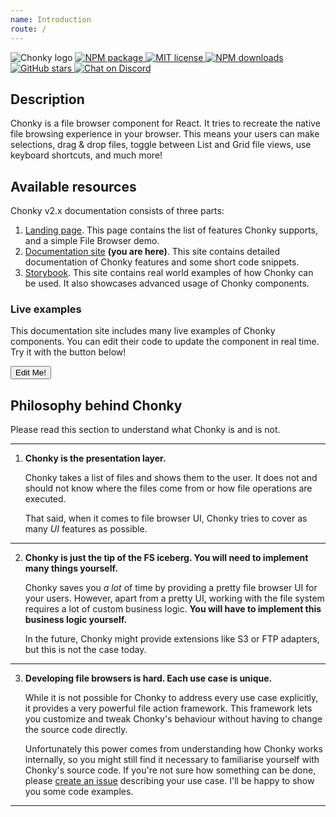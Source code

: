 ```yaml
---
name: Introduction
route: /
---
```



<div style={{ textAlign: 'center' }}>
    <img
        src="https://chonky.io/chonky-logo-v2.png"
        alt="Chonky logo"
        style={{ maxWidth: 500, width: '100%', margin: 'auto', display: 'block' }}
    />
    <a href="https://www.npmjs.com/package/chonky" style={{ marginLeft: 5 }}>
        <img
            alt="NPM package"
            src="https://img.shields.io/npm/v/chonky.svg?style=flat&colorB=ffac5c"
        />
    </a>
    <a href="https://tldrlegal.com/license/mit-license" style={{ marginLeft: 5 }}>
        <img
            alt="MIT license"
            src="https://img.shields.io/npm/l/chonky?style=flat&colorB=dcd67a"
        />
    </a>
    <a href="https://www.npmjs.com/package/chonky" style={{ marginLeft: 5 }}>
        <img
            alt="NPM downloads"
            src="https://img.shields.io/npm/dt/chonky?style=flat&colorB=aef498"
        />
    </a>
    <a href="https://github.com/TimboKZ/Chonky" style={{ marginLeft: 5 }}>
        <img
            alt="GitHub stars"
            src="https://img.shields.io/github/stars/TimboKZ/Chonky?style=flat&colorB=50f4cc"
        />
    </a>
    <a href="https://discord.gg/4HJaFn9" style={{ marginLeft: 5 }}>
        <img
            alt="Chat on Discord"
            src="https://img.shields.io/discord/696033621986770957?label=discord&style=flat&colorB=08acee"
        />
    </a>
</div>

## Description

Chonky is a file browser component for React. It tries to recreate the native file
browsing experience in your browser. This means your users can make selections, drag &
drop files, toggle between List and Grid file views, use keyboard shortcuts, and much
more!

## Available resources

Chonky v2.x documentation consists of three parts:

1.  [Landing page](https://chonky.io/). This page contains the list of features Chonky
    supports, and a simple File Browser demo.
2.  [Documentation site](https://chonky.io/docs/2.x/) **(you are here)**. This site
    contains detailed documentation of Chonky features and some short code snippets.
3.  [Storybook](https://chonky.io/storybook/2.x/). This site contains real world
    examples of how Chonky can be used. It also showcases advanced usage of Chonky
    components.

### Live examples

This documentation site includes many live examples of Chonky components. You can edit
their code to update the component in real time. Try it with the button below!

<Playground>
    <button>Edit Me!</button>
</Playground>

## Philosophy behind Chonky

Please read this section to understand what Chonky is and is not.

---

1. **Chonky is the presentation layer.**

    Chonky takes a list of files and shows them to the user. It does not and should not
    know where the files come from or how file operations are executed.

    That said, when it comes to file browser UI, Chonky tries to cover as many _UI_
    features as possible.

---

2. **Chonky is just the tip of the FS iceberg. You will need to implement many things
   yourself.**

    Chonky saves you _a lot_ of time by providing a pretty file browser UI
    for your users. However, apart from a pretty UI, working with the file system
    requires a lot of custom business logic. **You will have to implement this business
    logic yourself.**

    In the future, Chonky might provide extensions like S3 or FTP
    adapters, but this is not the case today.

---

3. **Developing file browsers is hard. Each use case is unique.**

    While it is not possible for Chonky to address every use case explicitly, it
    provides a very powerful file action framework. This framework lets you customize
    and tweak Chonky's behaviour without having to change the source code directly.

    Unfortunately this power comes from understanding how Chonky works internally, so
    you might still find it necessary to familiarise yourself with Chonky's source code.
    If you're not sure how something can be done, please [create an
    issue](https://github.com/TimboKZ/Chonky/issues) describing your use case. I'll be
    happy to show you some code examples.

---
